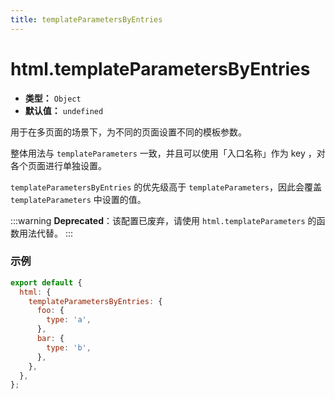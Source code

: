```yaml
---
title: templateParametersByEntries
---
```


# html.templateParametersByEntries

- **类型：** `Object`
- **默认值：** `undefined`

用于在多页面的场景下，为不同的页面设置不同的模板参数。

整体用法与 `templateParameters` 一致，并且可以使用「入口名称」作为 key ，对各个页面进行单独设置。

`templateParametersByEntries` 的优先级高于 `templateParameters`，因此会覆盖 `templateParameters` 中设置的值。

:::warning
**Deprecated**：该配置已废弃，请使用 `html.templateParameters` 的函数用法代替。
:::

### 示例

```js
export default {
  html: {
    templateParametersByEntries: {
      foo: {
        type: 'a',
      },
      bar: {
        type: 'b',
      },
    },
  },
};
```

